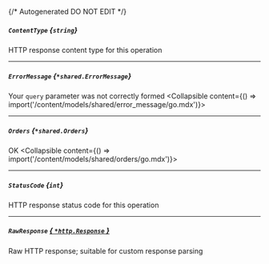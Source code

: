 {/* Autogenerated DO NOT EDIT  */}

##### `ContentType` *{`string`}*
HTTP response content type for this operation

---
##### `ErrorMessage` *{`*shared.ErrorMessage`}*
Your `query` parameter was not correctly formed
<Collapsible content={() => import('/content/models/shared/error_message/go.mdx')}>
</Collapsible>

---
##### `Orders` *{`*shared.Orders`}*
OK
<Collapsible content={() => import('/content/models/shared/orders/go.mdx')}>
</Collapsible>

---
##### `StatusCode` *{`int`}*
HTTP response status code for this operation

---
##### `RawResponse` [*{ `*http.Response` }*](https://pkg.go.dev/net/http#Response)
Raw HTTP response; suitable for custom response parsing

